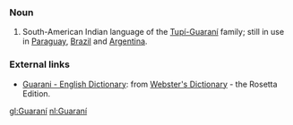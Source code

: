 ===Noun===
#South-American Indian language of the [[w:Tupi-Guarani|Tupí-Guaraní]] family; still in use in [[Paraguay]], [[Brazil]] and [[Argentina]].

=== External links ===
*[http://www.websters-online-dictionary.org/definition/Guarani-english/ Guarani - English Dictionary]: from [http://www.websters-online-dictionary.org/ Webster's Dictionary] - the Rosetta Edition.

[[gl:Guaraní]]
[[nl:Guaraní]]